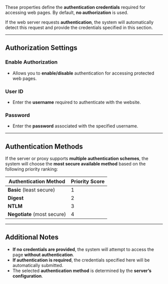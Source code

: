 
These properties define the **authentication credentials** required for accessing web pages. By default, **no authorization** is used.  

If the web server requests **authentication**, the system will automatically detect this request and provide the credentials specified in this section.  

---

## **Authorization Settings**  

### **Enable Authorization**  
- Allows you to **enable/disable** authentication for accessing protected web pages.  

### **User ID**  
- Enter the **username** required to authenticate with the website.  

### **Password**  
- Enter the **password** associated with the specified username.  

---

## **Authentication Methods**  

If the server or proxy supports **multiple authentication schemes**, the system will choose the **most secure available method** based on the following priority ranking:  

| **Authentication Method** | **Priority Score** |
|--------------------------|--------------------|
| **Basic** (least secure) | 1 |
| **Digest** | 2 |
| **NTLM** | 3 |
| **Negotiate** (most secure) | 4 |

---

## **Additional Notes**  

- **If no credentials are provided**, the system will attempt to access the page **without authentication**.  
- **If authentication is required**, the credentials specified here will be automatically submitted.  
- The selected **authentication method** is determined by the **server’s configuration**.